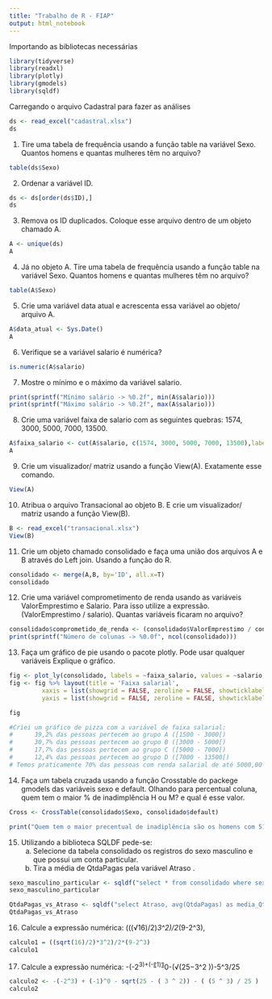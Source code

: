 ```yaml
---
title: "Trabalho de R - FIAP"
output: html_notebook
---
```


Importando as bibliotecas necessárias

```r
library(tidyverse)
library(readxl)
library(plotly)
library(gmodels)
library(sqldf)
```

Carregando o arquivo Cadastral para fazer as análises

```r
ds <- read_excel("cadastral.xlsx")
ds
```

1) Tire uma tabela de frequência usando a função table na variável Sexo. Quantos homens e quantas mulheres têm no arquivo?

```r
table(ds$Sexo)
```
2) Ordenar a variável ID.

```r
ds <- ds[order(ds$ID),]
ds
```

3) Remova os ID duplicados. Coloque esse arquivo dentro de um objeto chamado A.

```r
A <- unique(ds)
A
```

4) Já no objeto A. Tire uma tabela de frequência usando a função table na variável Sexo. Quantos homens e quantas mulheres têm no arquivo?

```r
table(A$Sexo)
```
5) Crie uma variável data atual e acrescenta essa variável ao objeto/ arquivo A.

```r
A$data_atual <- Sys.Date()
A
```
6) Verifique se a variável salario é numérica?

```r
is.numeric(A$salario)
```
7) Mostre o mínimo e o máximo da variável salario.

```r
print(sprintf("Mínimo salário -> %0.2f", min(A$salario)))
print(sprintf("Máximo salário -> %0.2f", max(A$salario)))
```

8) Crie uma variável faixa de salario com as seguintes quebras: 1574, 3000, 5000, 7000, 13500.

```r
A$faixa_salario <- cut(A$salario, c(1574, 3000, 5000, 7000, 13500),label=c("A","B","C","D"))
A
```
9) Crie um visualizador/ matriz usando a função View(A). Exatamente esse comando.
```r
View(A)
```

10) Atribua o arquivo Transacional ao objeto B. E crie um visualizador/ matriz usando a função View(B).

```r
B <- read_excel("transacional.xlsx")
View(B)
```

11) Crie um objeto chamado consolidado e faça uma união dos arquivos A e B através do Left join. Usando a função do R.

```r
consolidado <- merge(A,B, by='ID', all.x=T)
consolidado
```
12) Crie uma variável comprometimento de renda usando as variáveis ValorEmprestimo e Salario.  Para isso utilize a expressão. (ValorEmprestimo / salario). Quantas variáveis ficaram no arquivo?

```r
consolidado$comprometido_de_renda <- (consolidado$ValorEmprestimo / consolidado$salario)
print(sprintf("Número de colunas -> %0.0f", ncol(consolidado)))
```








13) Faça um gráfico de pie usando o pacote plotly. Pode usar qualquer variáveis Explique o gráfico.


```r
fig <- plot_ly(consolidado, labels = ~faixa_salario, values = ~salario, type = 'pie')
fig <- fig %>% layout(title = 'Faixa salarial',
         xaxis = list(showgrid = FALSE, zeroline = FALSE, showticklabels = FALSE),
         yaxis = list(showgrid = FALSE, zeroline = FALSE, showticklabels = FALSE))

fig
```
```r
#Criei um gráfico de pizza com a variável de faixa salarial:
#      39,2% das pessoas pertecem ao grupo A ([1500 - 3000[)
#      30,7% das pessoas pertecem ao grupo B ([3000 - 5000[)
#      17,7% das pessoas pertecem ao grupo C ([5000 - 7000[)
#      12,4% das pessoas pertecem ao grupo D ([7000 - 13500[)
# Temos praticamente 70% das pessoas com renda salarial de até 5000,00 reais formados pela class A e # B
```

14) Faça um  tabela cruzada usando a função Crosstable do packege gmodels das variáveis sexo e default. Olhando para percentual coluna, quem tem o maior % de inadimplência H ou M? e qual é esse valor.

```r
Cross <- CrossTable(consolidado$Sexo, consolidado$default)
```
```r
print("Quem tem o maior precentual de inadiplência são os homens com 51,30%")
```
15) Utilizando a biblioteca SQLDF pede-se:
       a) Selecione da tabela consolidado os registros do sexo masculino e que possui um conta particular.
       b) Tira a média de QtdaPagas pela variável Atraso .

```r
sexo_masculino_particular <- sqldf("select * from consolidado where sexo = 'Masculino' and conta = 'Particular'")
sexo_masculino_particular
```
```r
QtdaPagas_vs_Atraso <- sqldf("select Atraso, avg(QtdaPagas) as media_QtdaPagas from consolidado group by Atraso")
QtdaPagas_vs_Atraso
```      

16) Calcule a expressão numérica:
	(((√16)/2)*3^2)/2*(9-2^3),
	
```r
calculo1 = ((sqrt(16)/2)*3^2)/2*(9-2^3)
calculo1
```
17) Calcule a expressão numérica:
	-(-2^3)+(-〖1)〗^0-(√(25−3^2 ))-5^3/25

```r
calculo2 <- -(-2^3) + (-1)^0 - sqrt(25 - ( 3 ^ 2)) - ( (5 ^ 3) / 25 )
calculo2
```

